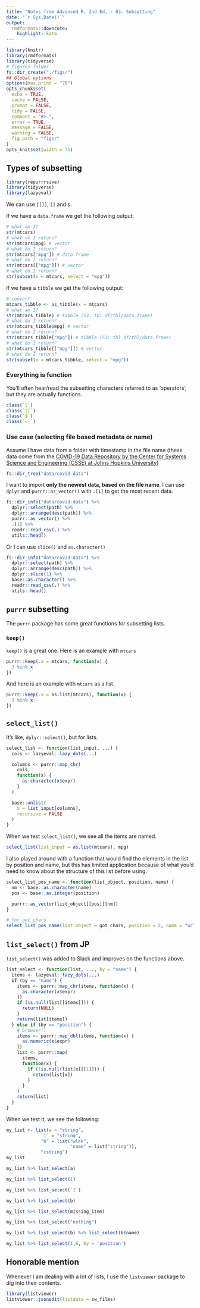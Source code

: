 ```yaml
---
title: "Notes from Advanced R, 2nd Ed, - 03: Subsetting"
date: "`r Sys.Date()`"
output:
  rmdformats::downcute:
    highlight: kate
---
```



```r
library(knitr)
library(rmdformats)
library(tidyverse)
# figures folder
fs::dir_create("./figs/")
## Global options
options(max.print = "75")
opts_chunk$set(
  echo = TRUE,
  cache = FALSE,
  prompt = FALSE,
  tidy = FALSE,
  comment = "#> ",
  error = TRUE,
  message = FALSE,
  warning = FALSE,
  fig.path = "figs/"
)
opts_knit$set(width = 75)
```

## Types of subsetting

```r
library(repurrrsive)
library(tidyverse)
library(lazyeval)
```

We can use `[[]]`, `[]` and `$`. 

If we have a `data.frame` we get the following output: 

```r
# what am I?
str(mtcars)
# what do I return?
str(mtcars$mpg) # vector
# what do I return?
str(mtcars["mpg"]) # data.frame
# what do I return?
str(mtcars[["mpg"]]) # vector
# what do I return?
str(subset(x = mtcars, select = "mpg"))
```

If we have a `tibble` we get the following output: 

```r
# convert
mtcars_tibble <- as_tibble(x = mtcars)
# what am I?
str(mtcars_tibble) # tibble (S3: tbl_df/tbl/data.frame)
# what do I return?
str(mtcars_tibble$mpg) # vector
# what do I return?
str(mtcars_tibble["mpg"]) # tibble (S3: tbl_df/tbl/data.frame)
# what do I return?
str(mtcars_tibble[["mpg"]]) # vector
# what do I return?
str(subset(x = mtcars_tibble, select = "mpg"))
```

### Everything is function 

You'll often hear/read the subsetting characters referred to as 'operators', but they are actually functions. 

```r
class(`[`)
class(`[[`)
class(`$`)
class(`<-`)
```


### Use case (selecting file based metadata or name)

Assume I have data from a folder with timestamp in the file name (these data come from the [COVID-19 Data Repository by the Center for Systems Science and Engineering (CSSE) at Johns Hopkins University](https://github.com/CSSEGISandData/COVID-19))

```r
fs::dir_tree("data/covid-data")
```

I want to import **only the newest data, based on the file name**. I can use `dplyr` and `purrr::as_vector()` with `.[1]` to get the most recent data.

```r
fs::dir_info("data/covid-data") %>%
  dplyr::select(path) %>%
  dplyr::arrange(desc(path)) %>%
  purrr::as_vector() %>%
  .[1] %>%
  readr::read_csv(.) %>%
  utils::head()
```

Or I can use `slice()` and `as.character()`

```r
fs::dir_info("data/covid-data") %>%
  dplyr::select(path) %>%
  dplyr::arrange(desc(path)) %>%
  dplyr::slice(1) %>%
  base::as.character() %>%
  readr::read_csv(.) %>%
  utils::head()
```

## `purrr` subsetting 

The `purrr` package has some great functions for subsetting lists. 

### `keep()`

`keep()` is a great one. Here is an example with `mtcars`

```r
purrr::keep(.x = mtcars, function(x) {
  3 %in% x
})
```

And here is an example with `mtcars` as a list. 

```r
purrr::keep(.x = as.list(mtcars), function(x) {
  3 %in% x
})
```

## `select_list()`

It's like, `dplyr::select()`, but for lists. 

```r
select_list <- function(list_input, ...) {
  cols <- lazyeval::lazy_dots(...)

  columns <- purrr::map_chr(
    cols,
    function(x) {
      as.character(x$expr)
    }
  )

  base::unlist(
    x = list_input[columns],
    recursive = FALSE
  )
}
```

When we test `select_list()`, we see all the items are named. 

```r
select_list(list_input = as.list(mtcars), mpg)
```

I also played around with a function that would find the elements in the list by position and name, but this has limited application because of what you'd need to know about the structure of this list before using. 

```r
select_list_pos_name <- function(list_object, position, name) {
  nm <- base::as.character(name)
  pos <- base::as.integer(position)

  purrr::as_vector(list_object[[pos]][nm])
}
```

```r
# for got_chars
select_list_pos_name(list_object = got_chars, position = 2, name = "url")
```


## `list_select()` from JP

`list_select()` was added to Slack and improves on the functions above. 

```r
list_select <- function(list, ..., by = "name") {
  items <- lazyeval::lazy_dots(...)
  if (by == "name") {
    items <- purrr::map_chr(items, function(x) {
      as.character(x$expr)
    })
    if (is.null(list[[items]])) {
      return(NULL)
    }
    return(list[items])
  } else if (by == "position") {
    # browser()
    items <- purrr::map_dbl(items, function(x) {
      as.numeric(x$expr)
    })
    list <- purrr::map(
      items,
      function(x) {
        if (!is.null(list[x][[1]])) {
          return(list[x])
        }
      }
    )
    return(list)
  }
}
```

When we test it, we see the following: 

```r
my_list <- list(a = "string", 
             `1` = "string",
             "b" = list("wlek",
                        "name" = list("string")),
             "cstring")
my_list
```

```r
my_list %>% list_select(a)
```

```r
my_list %>% list_select(1)
```

```r
my_list %>% list_select(`1`)
```

```r
my_list %>% list_select(b)
```

```r
my_list %>% list_select(missing_item)
```

```r
my_list %>% list_select("nothing")
```

```r
my_list %>% list_select(b) %>% list_select(b$name)
```

```r
my_list %>% list_select(1,6, by = 'position')
```

## Honorable mention

Whenever I am dealing with a lot of lists, I use the `listviewer` package to dig into their contents. 

```r
library(listviewer)
listviewer::jsonedit(listdata = sw_films)
```

